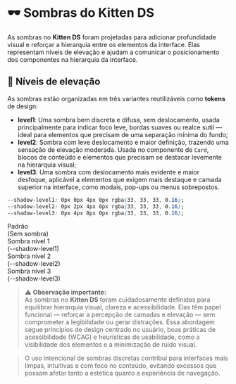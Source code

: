 
<Meta title="Design/Sombras" />

# 🕶️ Sombras do Kitten DS

As sombras no **Kitten DS** foram projetadas para adicionar profundidade visual e reforçar a hierarquia entre os elementos da interface. Elas representam níveis de elevação e ajudam a comunicar o posicionamento dos componentes na hierarquia da interface.

## 🎯 Níveis de elevação

As sombras estão organizadas em três variantes reutilizáveis como **tokens** de design:

- **level1**: Uma sombra bem discreta e difusa, sem deslocamento, usada principalmente para indicar foco leve, bordas suaves ou realce sutil — ideal para elementos que precisam de uma separação mínima do fundo;
- **level2**: Sombra com leve deslocamento e maior definição, trazendo uma sensação de elevação moderada. Usada no componente de `Card`, blocos de conteúdo e elementos que precisam se destacar levemente na hierarquia visual;
- **level3**: Uma sombra com deslocamento mais evidente e maior desfoque, aplicável a elementos que exigem mais destaque e camada superior na interface, como modais, pop-ups ou menus sobrepostos.

```css
--shadow-level1: 0px 0px 4px 0px rgba(33, 33, 33, 0.16);
--shadow-level2: 0px 2px 4px 0px rgba(33, 33, 33, 0.16);
--shadow-level3: 0px 4px 8px 0px rgba(33, 33, 33, 0.16);
```

 <Grid cols="grid-cols-4" rows="grid-rows-1" rowGap="gap-y-sm" colGap="gap-x-sm" justifyItems="justify-items-center" align="items-center" className="max-w-196 w-full !m-auto">
  <div className="bg-background p-lg rounded-lg w-full text-center">
    <Text className="!text-typography-primary" weight="font-semibold">Padrão <br /> (Sem sombra)</Text>
  </div>
  <div className="bg-background p-lg rounded-lg w-full text-center shadow-level1">
    <Text className="!text-typography-primary" weight="font-semibold">Sombra nível 1 <br /> (--shadow-level1)</Text>
  </div>
  <div className="bg-background p-lg rounded-lg w-full text-center shadow-level2">
    <Text className="!text-typography-primary" weight="font-semibold">Sombra nível 2 <br /> (--shadow-level2)</Text>
  </div>
  <div className="bg-background p-lg rounded-lg w-full text-center shadow-level3">
    <Text className="!text-typography-primary" weight="font-semibold">Sombra nível 3 <br /> (--shadow-level3)</Text>
  </div>
</Grid>

> ⚠️ **Observação importante:**  
> As sombras no **Kitten DS** foram cuidadosamente definidas para equilibrar hierarquia visual, clareza e acessibilidade. Elas têm papel funcional — reforçar a percepção de camadas e elevação — sem comprometer a legibilidade ou gerar distrações. Essa abordagem segue princípios de design centrado no usuário, boas práticas de acessibilidade (WCAG) e heurísticas de usabilidade, como a visibilidade dos elementos e a minimização de ruído visual.  

> O uso intencional de sombras discretas contribui para interfaces mais limpas, intuitivas e com foco no conteúdo, evitando excessos que possam afetar tanto a estética quanto a experiência de navegação.

